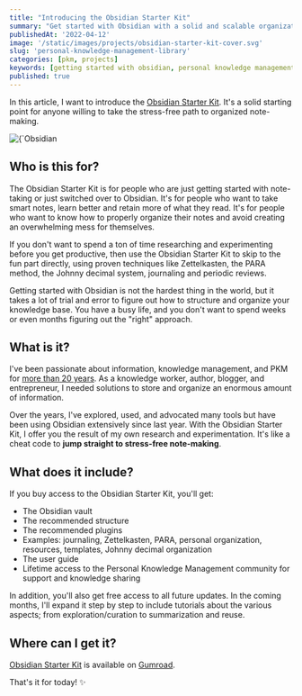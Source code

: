 ```yaml
---
title: "Introducing the Obsidian Starter Kit"
summary: "Get started with Obsidian with a solid and scalable organization system"
publishedAt: '2022-04-12'
image: '/static/images/projects/obsidian-starter-kit-cover.svg'
slug: 'personal-knowledge-management-library'
categories: [pkm, projects]
keywords: [getting started with obsidian, personal knowledge management, pkm, learning, knowledge, obsidian]
published: true
---
```


In this article, I want to introduce the [Obsidian Starter Kit](https://developassion.gumroad.com/l/obsidian-starter-kit). It's a solid starting point for anyone willing to take the stress-free path to organized note-making.

<BlogPostCenteredContent>
  <Image
    alt={`Obsidian Starter Kit`}
    src={`/static/images/projects/obsidian-starter-kit-cover.svg`}
    width={1280}
    height={720}
    priority
  />
</BlogPostCenteredContent>

## Who is this for?
The Obsidian Starter Kit is for people who are just getting started with note-taking or just switched over to Obsidian. It's for people who want to take smart notes, learn better and retain more of what they read. It's for people who want to know how to properly organize their notes and avoid creating an overwhelming mess for themselves.

If you don't want to spend a ton of time researching and experimenting before you get productive, then use the Obsidian Starter Kit to skip to the fun part directly, using proven techniques like Zettelkasten, the PARA method, the Johnny decimal system, journaling and periodic reviews.

Getting started with Obsidian is not the hardest thing in the world, but it takes a lot of trial and error to figure out how to structure and organize your knowledge base. You have a busy life, and you don't want to spend weeks or even months figuring out the "right" approach.

## What is it?

I've been passionate about information, knowledge management, and PKM for [more than 20 years](https://pkmjournal.com/25-years-of-personal-knowledge-management-from-scattered-ideas-to-networked-thoughts-661e06855839). As a knowledge worker, author, blogger, and entrepreneur, I needed solutions to store and organize an enormous amount of information.

Over the years, I've explored, used, and advocated many tools but have been using Obsidian extensively since last year. With the Obsidian Starter Kit, I offer you the result of my own research and experimentation. It's like a cheat code to **jump straight to stress-free note-making**.

## What does it include?

If you buy access to the Obsidian Starter Kit, you'll get:

* The Obsidian vault
* The recommended structure
* The recommended plugins
* Examples: journaling, Zettelkasten, PARA, personal organization, resources, templates, Johnny decimal organization
* The user guide
* Lifetime access to the Personal Knowledge Management community for support and knowledge sharing

In addition, you'll also get free access to all future updates. In the coming months, I'll expand it step by step to include tutorials about the various aspects; from exploration/curation to summarization and reuse.

## Where can I get it?
[Obsidian Starter Kit](https://developassion.gumroad.com/l/obsidian-starter-kit) is available on [Gumroad](https://developassion.gumroad.com/l/obsidian-starter-kit).

That's it for today! ✨

<PKMSignature />
